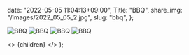 
  date: "2022-05-05 11:04:13+09:00",
  Title: "BBQ",
  share_img: "/images/2022_05_05_2.jpg",
  slug: "bbq",
};

![BBQ](/images/2022_05_05_1.jpg)
![BBQ](/images/2022_05_05_2.jpg)
![BBQ](/images/2022_05_05_3.jpg)
![BBQ](/images/2022_05_05_4.jpg)

  <>
    <Head>
      <title>{meta.Title} | 異郷好実</title>
    </Head>
    <PostLayout meta={meta}>{children}</PostLayout>
  </>
);
